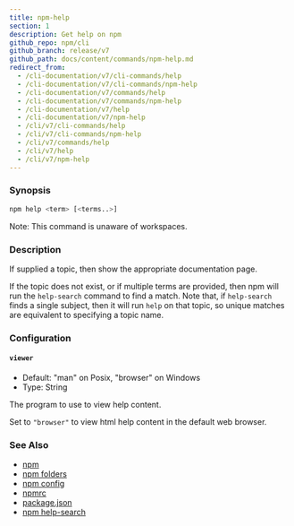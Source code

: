 ```yaml
---
title: npm-help
section: 1
description: Get help on npm
github_repo: npm/cli
github_branch: release/v7
github_path: docs/content/commands/npm-help.md
redirect_from:
  - /cli-documentation/v7/cli-commands/help
  - /cli-documentation/v7/cli-commands/npm-help
  - /cli-documentation/v7/commands/help
  - /cli-documentation/v7/commands/npm-help
  - /cli-documentation/v7/help
  - /cli-documentation/v7/npm-help
  - /cli/v7/cli-commands/help
  - /cli/v7/cli-commands/npm-help
  - /cli/v7/commands/help
  - /cli/v7/help
  - /cli/v7/npm-help
---
```


### Synopsis

```bash
npm help <term> [<terms..>]
```

Note: This command is unaware of workspaces.

### Description

If supplied a topic, then show the appropriate documentation page.

If the topic does not exist, or if multiple terms are provided, then npm will run the `help-search` command to find a match. Note that, if `help-search` finds a single subject, then it will run `help` on that topic, so unique matches are equivalent to specifying a topic name.

### Configuration


#### `viewer`

- Default: "man" on Posix, "browser" on Windows
- Type: String

The program to use to view help content.

Set to `"browser"` to view html help content in the default web browser.



### See Also

- [npm](/cli/v7/commands/npm)
- [npm folders](/cli/v7/configuring-npm/folders)
- [npm config](/cli/v7/commands/npm-config)
- [npmrc](/cli/v7/configuring-npm/npmrc)
- [package.json](/cli/v7/configuring-npm/package-json)
- [npm help-search](/cli/v7/commands/npm-help-search)
